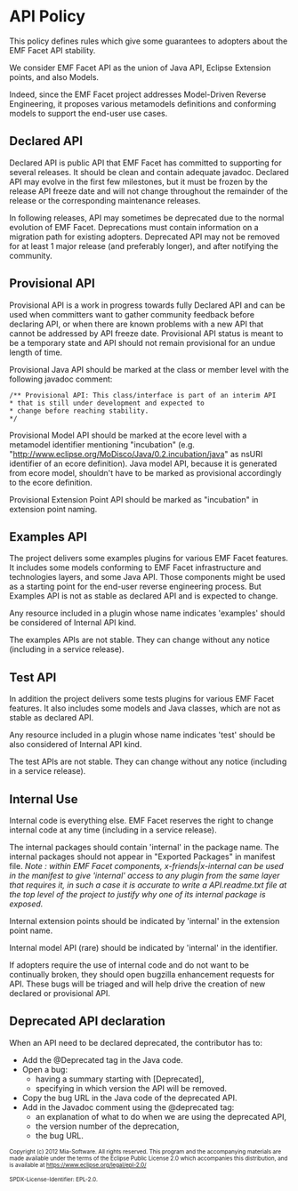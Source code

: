 =API Policy=

This policy defines rules which give some guarantees to adopters about the EMF Facet API stability. 

We consider EMF Facet API as the union of Java API, Eclipse Extension points, and also Models. 

Indeed, since the EMF Facet project addresses Model-Driven Reverse Engineering, it proposes various metamodels definitions and conforming models to support the end-user use cases. 

== Declared API  ==

Declared API is public API that EMF Facet has committed to supporting for several releases. It should be clean and contain adequate javadoc. Declared API may evolve in the first few milestones, but it must be frozen by the release API freeze date and will not change throughout the remainder of the release or the corresponding maintenance releases. 

In following releases, API may sometimes be deprecated due to the normal evolution of EMF Facet. Deprecations must contain information on a migration path for existing adopters. Deprecated API may not be removed for at least 1 major release (and preferably longer), and after notifying the community.

== Provisional API  ==

Provisional API is a work in progress towards fully Declared API and can be used when committers want to gather community feedback before declaring API, or when there are known problems with a new API that cannot be addressed by API freeze date. Provisional API status is meant to be a temporary state and API should not remain provisional for an undue length of time. 

Provisional Java API should be marked at the class or member level with the following javadoc comment: 
<pre>/** Provisional API: This class/interface is part of an interim API
* that is still under development and expected to
* change before reaching stability.
*/
</pre> 
Provisional Model API should be marked at the ecore level with a metamodel identifier mentioning "incubation" (e.g. "http://www.eclipse.org/MoDisco/Java/0.2.incubation/java" as nsURI identifier of an ecore definition). Java model API, because it is generated from ecore model, shouldn't have to be marked as provisional accordingly to the ecore definition.

Provisional Extension Point API should be marked as "incubation" in extension point naming.

== Examples API  ==

The project delivers some examples plugins for various EMF Facet features. It includes some models conforming to EMF Facet infrastructure and technologies layers, and some Java API. Those components might be used as a starting point for the end-user reverse engineering process. But Examples API is not as stable as declared API and is expected to change. 

Any resource included in a plugin whose name indicates 'examples' should be considered of Internal API kind.

The examples APIs are not stable. They can change without any notice (including in a service release).

== Test API  ==

In addition the project delivers some tests plugins for various EMF Facet features. It also includes some models and Java classes, which are not as stable as declared API.

Any resource included in a plugin whose name indicates 'test' should be also considered of Internal API kind.

The test APIs are not stable. They can change without any notice (including in a service release).

== Internal Use  ==

Internal code is everything else. EMF Facet reserves the right to change internal code at any time (including in a service release). 

The internal packages should contain 'internal' in the package name.
The internal packages should not appear in "Exported Packages" in manifest file. ''Note : within EMF Facet components, x-friends|x-internal can be used in the manifest to give 'internal' access to any plugin from the same layer that requires it, in such a case it is accurate to write a API.readme.txt file at the top level of the project to justify why one of its internal package is exposed.''

Internal extension points should be indicated by 'internal' in the extension point name. 

Internal model API (rare) should be indicated by 'internal' in the identifier. 

If adopters require the use of internal code and do not want to be continually broken, they should open bugzilla enhancement requests for API. These bugs will be triaged and will help drive the creation of new declared or provisional API.

== Deprecated API declaration ==

When an API need to be declared deprecated, the contributor has to:
* Add the @Deprecated tag in the Java code.
* Open a bug:
** having a summary starting with [Deprecated],
** specifying in which version the API will be removed.
* Copy the bug URL in the Java code of the deprecated API.
* Add in the Javadoc comment using the @deprecated tag:
** an explanation of what to do when we are using the deprecated API,
** the version number of the deprecation,
** the bug URL.

<font size="-2">
Copyright (c) 2012 Mia-Software.
All rights reserved. This program and the accompanying materials
are made available under the terms of the Eclipse Public License 2.0
which accompanies this distribution, and is available at
https://www.eclipse.org/legal/epl-2.0/

SPDX-License-Identifier: EPL-2.0.
</font>
